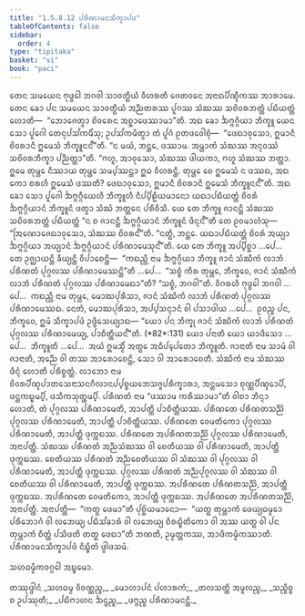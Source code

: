 ```yaml
---
title: "1.5.8.12 ᨸᩁᩥᨱᩣᨾᨶᩈᩥᨠ᩠ᨡᩣᨸᨴ"
tableOfContents: false
sidebar:
  order: 4
type: "tipitaka"
basket: "vi"
book: "paci"
---
```



<DynamicBreadcrumb />

<Division number="489" book="paci">

<Paragraph number="1435" book="paci">
ᨲᩮᨶ ᩈᨾᨿᩮᨶ ᨻᩩᨴ᩠ᨵᩮᩤ ᨽᨣᩅᩤ ᩈᩣᩅᨲ᩠ᨳᩥᨿᩴ ᩅᩥᩉᩁᨲᩥ ᨩᩮᨲᩅᨶᩮ ᩋᨶᩣᨳᨸᩥᨱ᩠ᨯᩥᨠᩔ ᩋᩣᩁᩣᨾᩮ. ᨲᩮᨶ ᨡᩮᩣ ᨸᨶ ᩈᨾᨿᩮᨶ ᩈᩣᩅᨲ᩠ᨳᩥᨿᩴ ᩋᨬ᩠ᨬᨲᩁᩔ ᨸᩪᨣᩔ ᩈᩴᨥᩔ ᩈᨧᩦᩅᩁᨽᨲ᩠ᨲᩴ ᨸᨭᩥᨿᨲ᩠ᨲᩴ ᩉᩮᩣᨲᩥ—  “ᨽᩮᩣᨩᩮᨲ᩠ᩅᩣ ᨧᩦᩅᩁᩮᨶ ᩋᨧ᩠ᨨᩣᨴᩮᩔᩣᨾᩣ”ᨲᩥ. ᩋᨳ ᨡᩮᩣ ᨨᨻ᩠ᨻᨣ᩠ᨣᩥᨿᩣ ᨽᩥᨠ᩠ᨡᩪ ᨿᩮᨶ ᩈᩮᩣ ᨸᩪᨣᩮᩤ ᨲᩮᨶᩩᨸᩈᩘᨠᨾᩥᩴᩈᩩ; ᩏᨸᩈᩘᨠᨾᩥᨲ᩠ᩅᩣ ᨲᩴ ᨸᩪᨣᩴ ᩑᨲᨴᩅᩮᩤᨧᩩᩴ—  “ᨴᩮᨳᩣᩅᩩᩈᩮᩣ, ᩍᨾᩣᨶᩥ ᨧᩦᩅᩁᩣᨶᩥ ᩍᨾᩮᩈᩴ ᨽᩥᨠ᩠ᨡᩪᨶᨶ᩺”ᨲᩥ. “ᨶ ᨾᨿᩴ, ᨽᨶ᩠ᨲᩮ, ᨴᩔᩣᨾ. ᩋᨾ᩠ᩉᩣᨠᩴ ᩈᩴᨥᩔ ᩋᨶᩩᩅᩔᩴ ᩈᨧᩦᩅᩁᨽᩥᨠ᩠ᨡᩣ ᨸᨬ᩠ᨬᨲ᩠ᨲᩣ”ᨲᩥ. “ᨻᩉᩪ, ᩋᩣᩅᩩᩈᩮᩣ, ᩈᩴᨥᩔ ᨴᩤᨿᨠᩣ, ᨻᩉᩪ ᩈᩴᨥᩔ ᨽᨲ᩠ᨲᩣ. ᩍᨾᩮ ᨲᩩᨾ᩠ᩉᩮ ᨶᩥᩔᩣᨿ ᨲᩩᨾ᩠ᩉᩮ ᩈᨾ᩠ᨸᩔᨶ᩠ᨲᩣ ᩍᨵ ᩅᩥᩉᩁᨶ᩠ᨲᩥ. ᨲᩩᨾ᩠ᩉᩮ ᨧᩮ ᩍᨾᩮᩈᩴ ᨶ ᨴᩔᨳ, ᩋᨳ ᨠᩮᩣ ᨧᩁᩉᩥ ᩍᨾᩮᩈᩴ ᨴᩔᨲᩥ? ᨴᩮᨳᩣᩅᩩᩈᩮᩣ, ᩍᨾᩣᨶᩥ ᨧᩦᩅᩁᩣᨶᩥ ᩍᨾᩮᩈᩴ ᨽᩥᨠ᩠ᨡᩪᨶᨶ᩺”ᨲᩥ. ᩋᨳ ᨡᩮᩣ ᩈᩮᩣ ᨸᩪᨣᩮᩤ ᨨᨻ᩠ᨻᨣ᩠ᨣᩥᨿᩮᩉᩥ ᨽᩥᨠ᩠ᨡᩪᩉᩥ ᨶᩥᨸ᩠ᨸᩦᩊᩥᨿᨾᩣᨶᩮᩣ ᨿᨳᩣᨸᨭᩥᨿᨲ᩠ᨲᩴ ᨧᩦᩅᩁᩴ ᨨᨻ᩠ᨻᨣ᩠ᨣᩥᨿᩣᨶᩴ ᨽᩥᨠ᩠ᨡᩪᨶᩴ ᨴᨲ᩠ᩅᩣ ᩈᩴᨥᩴ ᨽᨲ᩠ᨲᩮᨶ ᨸᩁᩥᩅᩥᩈᩥ. ᨿᩮ ᨲᩮ ᨽᩥᨠ᩠ᨡᩪ ᨩᩣᨶᨶ᩠ᨲᩥ ᩈᩴᨥᩔ ᩈᨧᩦᩅᩁᨽᨲ᩠ᨲᩴ ᨸᨭᩥᨿᨲ᩠ᨲᩴ “ᨶ ᨧ ᨩᩣᨶᨶ᩠ᨲᩥ ᨨᨻ᩠ᨻᨣ᩠ᨣᩥᨿᩣᨶᩴ ᨽᩥᨠ᩠ᨡᩪᨶᩴ ᨴᩥᨶ᩠ᨶᨶ᩺”ᨲᩥ ᨲᩮ ᩑᩅᨾᩣᩉᩴᩈᩩ—  “ᩒᨱᩮᩣᨩᩮᨳᩣᩅᩩᩈᩮᩣ, ᩈᩴᨥᩔ ᨧᩦᩅᩁᨶ᩺”ᨲᩥ. “ᨶᨲ᩠ᨳᩥ, ᨽᨶ᩠ᨲᩮ. ᨿᨳᩣᨸᨭᩥᨿᨲ᩠ᨲᩴ ᨧᩦᩅᩁᩴ ᩋᨿ᩠ᨿᩣ ᨨᨻ᩠ᨻᨣ᩠ᨣᩥᨿᩣ ᩋᨿ᩠ᨿᩣᨶᩴ ᨨᨻ᩠ᨻᨣ᩠ᨣᩥᨿᩣᨶᩴ ᨸᩁᩥᨱᩣᨾᩮᩈᩩᨶ᩺”ᨲᩥ.
</Paragraph>

<Paragraph number="1436" book="paci">
ᨿᩮ ᨲᩮ ᨽᩥᨠ᩠ᨡᩪ ᩋᨸ᩠ᨸᩥᨧ᩠ᨨᩣ …ᨸᩮ…  ᨲᩮ ᩏᨩ᩠ᨫᩣᨿᨶ᩠ᨲᩥ ᨡᩥᨿ᩠ᨿᨶ᩠ᨲᩥ ᩅᩥᨸᩣᨧᩮᨶ᩠ᨲᩥ—  “ᨠᨳᨬ᩠ᩉᩥ ᨶᩣᨾ ᨨᨻ᩠ᨻᨣ᩠ᨣᩥᨿᩣ ᨽᩥᨠ᩠ᨡᩪ ᨩᩣᨶᩴ ᩈᩴᨥᩥᨠᩴ ᩃᩣᨽᩴ ᨸᩁᩥᨱᨲᩴ ᨸᩩᨣ᩠ᨣᩃᩔ ᨸᩁᩥᨱᩣᨾᩮᩔᨶ᩠ᨲᩦ”ᨲᩥ …ᨸᩮ…  “ᩈᨧ᩠ᨧᩴ ᨠᩥᩁ ᨲᩩᨾ᩠ᩉᩮ, ᨽᩥᨠ᩠ᨡᩅᩮ, ᨩᩣᨶᩴ ᩈᩴᨥᩥᨠᩴ ᩃᩣᨽᩴ ᨸᩁᩥᨱᨲᩴ ᨸᩩᨣ᩠ᨣᩃᩔ ᨸᩁᩥᨱᩣᨾᩮᨳᩣ”ᨲᩥ? “ᩈᨧ᩠ᨧᩴ, ᨽᨣᩅᩤ”ᨲᩥ. ᩅᩥᨣᩁᩉᩥ ᨻᩩᨴ᩠ᨵᩮᩤ ᨽᨣᩅᩤ …ᨸᩮ…  ᨠᨳᨬ᩠ᩉᩥ ᨶᩣᨾ ᨲᩩᨾ᩠ᩉᩮ, ᨾᩮᩣᨥᨸᩩᩁᩥᩈᩣ, ᨩᩣᨶᩴ ᩈᩴᨥᩥᨠᩴ ᩃᩣᨽᩴ ᨸᩁᩥᨱᨲᩴ ᨸᩩᨣ᩠ᨣᩃᩔ ᨸᩁᩥᨱᩣᨾᩮᩔᨳ. ᨶᩮᨲᩴ, ᨾᩮᩣᨥᨸᩩᩁᩥᩈᩣ, ᩋᨸ᩠ᨸᩈᨶ᩠ᨶᩣᨶᩴ ᩅᩤ ᨸᩈᩣᨴᩤᨿ …ᨸᩮ…  ᩑᩅᨬ᩠ᨧ ᨸᨶ, ᨽᩥᨠ᩠ᨡᩅᩮ, ᩍᨾᩴ ᩈᩥᨠ᩠ᨡᩣᨸᨴᩴ ᩏᨴ᩠ᨴᩥᩈᩮᨿ᩠ᨿᩣᨳ—
</Paragraph>

</Division>
<Division number="490" book="paci">

<Paragraph number="1437" book="paci">
<Emphasis>“ᨿᩮᩣ ᨸᨶ ᨽᩥᨠ᩠ᨡᩩ ᨩᩣᨶᩴ ᩈᩴᨥᩥᨠᩴ ᩃᩣᨽᩴ ᨸᩁᩥᨱᨲᩴ ᨸᩩᨣ᩠ᨣᩃᩔ ᨸᩁᩥᨱᩣᨾᩮᨿ᩠ᨿ, ᨸᩣᨧᩥᨲ᩠ᨲᩥᨿᨶ᩺”</Emphasis>ᨲᩥ. (*82*:<Emphasis>131</Emphasis>)
</Paragraph>

</Division>
<Division number="491" book="paci">

<Paragraph number="1438" book="paci">
<Emphasis>ᨿᩮᩣ ᨸᨶᩣ</Emphasis>ᨲᩥ ᨿᩮᩣ ᨿᩣᨴᩥᩈᩮᩣ …ᨸᩮ…  <Emphasis>ᨽᩥᨠ᩠ᨡᩪ</Emphasis>ᨲᩥ …ᨸᩮ…  ᩋᨿᩴ ᩍᨾᩈ᩠ᨾᩥᩴ ᩋᨲ᩠ᨳᩮ ᩋᨵᩥᨸ᩠ᨸᩮᨲᩮᩣ ᨽᩥᨠ᩠ᨡᩪᨲᩥ.
</Paragraph>

<Paragraph number="1439" book="paci">
<Emphasis>ᨩᩣᨶᩣᨲᩥ</Emphasis> ᨶᩣᨾ ᩈᩣᨾᩴ ᩅᩤ ᨩᩣᨶᩣᨲᩥ, ᩋᨬ᩠ᨬᩮ ᩅᩤ ᨲᩔ ᩋᩣᩁᩮᩣᨧᩮᨶ᩠ᨲᩥ, ᩈᩮᩣ ᩅᩤ ᩋᩣᩁᩮᩣᨧᩮᨲᩥ.
</Paragraph>

<Paragraph number="1440" book="paci">
<Emphasis>ᩈᩴᨥᩥᨠᩴ</Emphasis> ᨶᩣᨾ ᩈᩴᨥᩔ ᨴᩥᨶ᩠ᨶᩴ ᩉᩮᩣᨲᩥ ᨸᩁᩥᨧ᩠ᨧᨲ᩠ᨲᩴ.
</Paragraph>

<Paragraph number="1441" book="paci">
<Emphasis>ᩃᩣᨽᩮᩣ</Emphasis> ᨶᩣᨾ ᨧᩦᩅᩁᨸᩥᨱ᩠ᨯᨸᩣᨲᩈᩮᨶᩣᩈᨶᨣᩥᩃᩣᨶᨸ᩠ᨸᨧ᩠ᨧᨿᨽᩮᩈᨩ᩠ᨩᨸᩁᩥᨠ᩠ᨡᩣᩁᩣ, ᩋᨶ᩠ᨲᨾᩈᩮᩣ ᨧᩩᨱ᩠ᨱᨸᩥᨱ᩠ᨯᩮᩣᨸᩥ, ᨴᨶ᩠ᨲᨠᨭ᩠ᨮᨾ᩠ᨸᩥ, ᨴᩈᩥᨠᩈᩩᨲ᩠ᨲᨾ᩠ᨸᩥ.
</Paragraph>

<Paragraph number="1442" book="paci">
<Emphasis>ᨸᩁᩥᨱᨲᩴ</Emphasis> ᨶᩣᨾ “ᨴᩔᩣᨾ ᨠᩁᩥᩔᩣᨾᩣ”ᨲᩥ ᩅᩤᨧᩣ ᨽᩥᨶ᩠ᨶᩣ ᩉᩮᩣᨲᩥ, ᨲᩴ ᨸᩩᨣ᩠ᨣᩃᩔ ᨸᩁᩥᨱᩣᨾᩮᨲᩥ, ᩋᩣᨸᨲ᩠ᨲᩥ ᨸᩣᨧᩥᨲ᩠ᨲᩥᨿᩔ.
</Paragraph>

</Division>
<Division number="492" book="paci">

<Paragraph number="1443" book="paci">
ᨸᩁᩥᨱᨲᩮ ᨸᩁᩥᨱᨲᩈᨬ᩠ᨬᩦ ᨸᩩᨣ᩠ᨣᩃᩔ ᨸᩁᩥᨱᩣᨾᩮᨲᩥ, ᩋᩣᨸᨲ᩠ᨲᩥ ᨸᩣᨧᩥᨲ᩠ᨲᩥᨿᩔ. ᨸᩁᩥᨱᨲᩮ ᩅᩮᨾᨲᩥᨠᩮᩣ ᨸᩩᨣ᩠ᨣᩃᩔ ᨸᩁᩥᨱᩣᨾᩮᨲᩥ, ᩋᩣᨸᨲ᩠ᨲᩥ ᨴᩩᨠ᩠ᨠᨭᩔ. ᨸᩁᩥᨱᨲᩮ ᩋᨸᩁᩥᨱᨲᩈᨬ᩠ᨬᩦ ᨸᩩᨣ᩠ᨣᩃᩔ ᨸᩁᩥᨱᩣᨾᩮᨲᩥ, ᩋᨶᩣᨸᨲ᩠ᨲᩥ. ᩈᩴᨥᩔ ᨸᩁᩥᨱᨲᩴ ᩋᨬ᩠ᨬᩈᩴᨥᩔ ᩅᩤ ᨧᩮᨲᩥᨿᩔ ᩅᩤ ᨸᩁᩥᨱᩣᨾᩮᨲᩥ, ᩋᩣᨸᨲ᩠ᨲᩥ ᨴᩩᨠ᩠ᨠᨭᩔ. ᨧᩮᨲᩥᨿᩔ ᨸᩁᩥᨱᨲᩴ ᩋᨬ᩠ᨬᨧᩮᨲᩥᨿᩔ ᩅᩤ ᩈᩴᨥᩔ ᩅᩤ ᨸᩩᨣ᩠ᨣᩃᩔ ᩅᩤ ᨸᩁᩥᨱᩣᨾᩮᨲᩥ, ᩋᩣᨸᨲ᩠ᨲᩥ ᨴᩩᨠ᩠ᨠᨭᩔ. ᨸᩩᨣ᩠ᨣᩃᩔ ᨸᩁᩥᨱᨲᩴ ᩋᨬ᩠ᨬᨸᩩᨣ᩠ᨣᩃᩔ ᩅᩤ ᩈᩴᨥᩔ ᩅᩤ ᨧᩮᨲᩥᨿᩔ ᩅᩤ ᨸᩁᩥᨱᩣᨾᩮᨲᩥ, ᩋᩣᨸᨲ᩠ᨲᩥ ᨴᩩᨠ᩠ᨠᨭᩔ. ᩋᨸᩁᩥᨱᨲᩮ ᨸᩁᩥᨱᨲᩈᨬ᩠ᨬᩦ, ᩋᩣᨸᨲ᩠ᨲᩥ ᨴᩩᨠ᩠ᨠᨭᩔ. ᩋᨸᩁᩥᨱᨲᩮ ᩅᩮᨾᨲᩥᨠᩮᩣ, ᩋᩣᨸᨲ᩠ᨲᩥ ᨴᩩᨠ᩠ᨠᨭᩔ. ᩋᨸᩁᩥᨱᨲᩮ ᩋᨸᩁᩥᨱᨲᩈᨬ᩠ᨬᩦ, ᩋᨶᩣᨸᨲ᩠ᨲᩥ.
</Paragraph>

</Division>
<Division number="493" book="paci">

<Paragraph number="1444" book="paci">
ᩋᨶᩣᨸᨲ᩠ᨲᩥ—  “ᨠᨲ᩠ᨳ ᨴᩮᨾᩣ”ᨲᩥ ᨸᩩᨧ᩠ᨨᩦᨿᨾᩣᨶᩮᩣ—  “ᨿᨲ᩠ᨳ ᨲᩩᨾ᩠ᩉᩣᨠᩴ ᨴᩮᨿ᩠ᨿᨵᨾ᩠ᨾᩮᩣ ᨸᩁᩥᨽᩮᩣᨣᩴ ᩅᩤ ᩃᨽᩮᨿ᩠ᨿ ᨸᨭᩥᩈᩘᨡᩣᩁᩴ ᩅᩤ ᩃᨽᩮᨿ᩠ᨿ ᨧᩥᩁᨭ᩠ᨮᩥᨲᩥᨠᩮᩣ ᩅᩤ ᩋᩔ ᨿᨲ᩠ᨳ ᩅᩤ ᨸᨶ ᨲᩩᨾ᩠ᩉᩣᨠᩴ ᨧᩥᨲ᩠ᨲᩴ ᨸᩈᩦᨴᨲᩥ ᨲᨲ᩠ᨳ ᨴᩮᨳᩣ”ᨲᩥ ᨽᨱᨲᩥ, ᩏᨾ᩠ᨾᨲ᩠ᨲᨠᩔ, ᩋᩣᨴᩥᨠᨾ᩠ᨾᩥᨠᩔᩣᨲᩥ.

</Paragraph>
</Division>

<Paragraph number="1445" type="center" book="paci">
ᨸᩁᩥᨱᩣᨾᨶᩈᩥᨠ᩠ᨡᩣᨸᨴᩴ ᨶᩥᨭ᩠ᨮᩥᨲᩴ ᨴ᩠ᩅᩤᨴᩈᨾᩴ.

  
ᩈᩉᨵᨾ᩠ᨾᩥᨠᩅᨣ᩠ᨣᩮᩤ ᩋᨭ᩠ᨮᨾᩮᩣ.



</Paragraph>

<Paragraph number="1446" type="center" book="paci">
ᨲᩔᩩᨴ᩠ᨴᩤᨶᩴ


</Paragraph>

<Paragraph number="1447" type="verses" book="paci">
_ᩈᩉᨵᨾ᩠ᨾ ᩅᩥᩅᨱ᩠ᨱᨬ᩠ᨧ,_  
_ᨾᩮᩣᩉᩣᨸᨶᩴ ᨸᩉᩣᩁᨠᩴ;_  
_ᨲᩃᩈᨲ᩠ᨲᩥ ᩋᨾᩪᩃᨬ᩠ᨧ,_  
_ᩈᨬ᩠ᨧᩥᨧ᩠ᨧ ᨧ ᩏᨸᩔᩩᨲᩥ;_  
_ᨸᨭᩥᨻᩣᩉᨶ ᨨᨶ᩠ᨴᨬ᩠ᨧ,_  
_ᨴᨻ᩠ᨻᨬ᩠ᨧ ᨸᩁᩥᨱᩣᨾᨶᨶ᩠ᨲᩥ._
</Paragraph>
